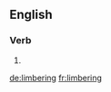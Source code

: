 ==English==

===Verb===
{{head|en}}

# {{present participle of|limber|lang=en}}

[[de:limbering]]
[[fr:limbering]]